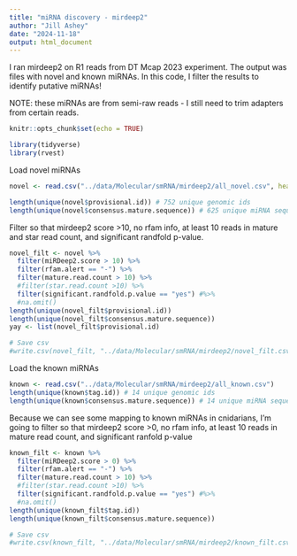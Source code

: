 ```yaml
---
title: "miRNA discovery - mirdeep2"
author: "Jill Ashey"
date: "2024-11-18"
output: html_document
---
```


I ran mirdeep2 on R1 reads from DT Mcap 2023 experiment. The output was files with novel and known miRNAs. In this code, I filter the results to identify putative miRNAs!

NOTE: these miRNAs are from semi-raw reads - I still need to trim adapters from certain reads. 

```r
knitr::opts_chunk$set(echo = TRUE)

library(tidyverse)
library(rvest)
```
Load novel miRNAs 
```r
novel <- read.csv("../data/Molecular/smRNA/mirdeep2/all_novel.csv", header = T)

length(unique(novel$provisional.id)) # 752 unique genomic ids
length(unique(novel$consensus.mature.sequence)) # 625 unique miRNA sequences
```

Filter so that mirdeep2 score >10, no rfam info, at least 10 reads in mature and star read count, and significant randfold p-value. 
```r
novel_filt <- novel %>%
  filter(miRDeep2.score > 10) %>%
  filter(rfam.alert == "-") %>%
  filter(mature.read.count > 10) %>%
  #filter(star.read.count >10) %>%
  filter(significant.randfold.p.value == "yes") #%>%
  #na.omit()
length(unique(novel_filt$provisional.id))
length(unique(novel_filt$consensus.mature.sequence))
yay <- list(novel_filt$provisional.id)

# Save csv 
#write.csv(novel_filt, "../data/Molecular/smRNA/mirdeep2/novel_filt.csv")
```

Load the known miRNAs
```r
known <- read.csv("../data/Molecular/smRNA/mirdeep2/all_known.csv")
length(unique(known$tag.id)) # 14 unique genomic ids
length(unique(known$consensus.mature.sequence)) # 14 unique miRNA sequences
```

Because we can see some mapping to known miRNAs in cnidarians, I'm going to filter so that mirdeep2 score >0, no rfam info, at least 10 reads in mature read count, and significant ranfold p-value
```r
known_filt <- known %>%
  filter(miRDeep2.score > 0) %>%
  filter(rfam.alert == "-") %>%
  filter(mature.read.count > 10) %>%
  #filter(star.read.count >10) %>%
  filter(significant.randfold.p.value == "yes") #%>%
  #na.omit()
length(unique(known_filt$tag.id))
length(unique(known_filt$consensus.mature.sequence))

# Save csv 
#write.csv(known_filt, "../data/Molecular/smRNA/mirdeep2/known_filt.csv")
```




